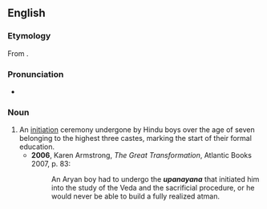 ==English==
{{wikipedia}}

===Etymology===
From {{etyl|sa|en}} {{term|उपनयन|sc=Deva|tr=upanayana|lang=sa}}.

===Pronunciation===
* {{IPA|/uːpəˈnɑːjənə/|lang=en}}

===Noun===
{{en-noun}}

# An [[initiation]] ceremony undergone by Hindu boys over the age of seven belonging to the highest three castes, marking the start of their formal education.
#* '''2006''', Karen Armstrong, ''The Great Transformation'', Atlantic Books 2007, p. 83:
#*: An Aryan boy had to undergo the '''''upanayana''''' that initiated him into the study of the Veda and the sacrificial procedure, or he would never be able to build a fully realized atman.